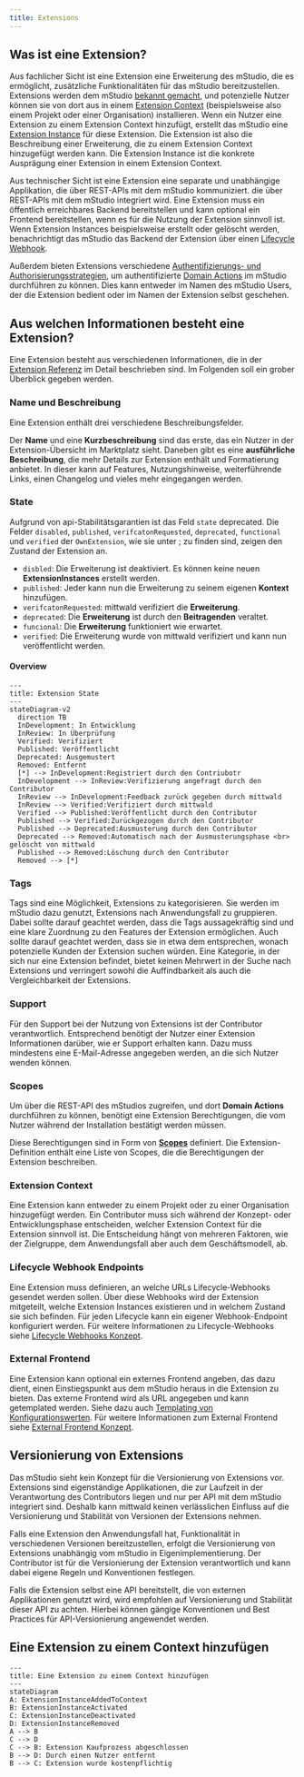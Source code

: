 ```yaml
---
title: Extensions
---
```



## Was ist eine Extension?

Aus fachlicher Sicht ist eine Extension eine Erweiterung des mStudio, die es ermöglicht,
zusätzliche Funktionalitäten für das mStudio bereitzustellen.
Extensions werden dem mStudio [bekannt gemacht](../../how-to/create-extension), und potenzielle Nutzer können sie von dort aus in einem [Extension Context](../../glossary#extension-context) (beispielsweise also einem Projekt oder einer Organisation) installieren.
Wenn ein Nutzer eine Extension zu einem Extension Context hinzufügt, erstellt das mStudio eine [Extension Instance](../../glossary#extension-instance) für diese Extension.
Die Extension ist also die Beschreibung einer Erweiterung, die zu einem Extension Context hinzugefügt werden kann.
Die Extension Instance ist die konkrete Ausprägung einer Extension in einem Extension Context.

Aus technischer Sicht ist eine Extension eine separate und unabhängige Applikation, die über REST-APIs mit dem mStudio kommuniziert.
die über REST-APIs mit dem mStudio integriert wird.
Eine Extension muss ein öffentlich erreichbares Backend bereitstellen und kann optional ein Frontend bereitstellen,
wenn es für die Nutzung der Extension sinnvoll ist.
Wenn Extension Instances beispielsweise erstellt oder gelöscht werden, benachrichtigt das mStudio das Backend der Extension über einen [Lifecycle Webhook](../concepts/lifecycle-webhooks).

Außerdem bieten Extensions verschiedene [Authentifizierungs- und Authorisierungsstrategien](../concepts/authentication),
um authentifizierte [Domain Actions](../../glossary#domain-action) im mStudio durchführen zu können.
Dies kann entweder im Namen des mStudio Users, der die Extension bedient oder im Namen der Extension selbst geschehen.

## Aus welchen Informationen besteht eine Extension?

Eine Extension besteht aus verschiedenen Informationen, die in der [Extension Referenz](../../reference/extensions) im Detail beschrieben sind.
Im Folgenden soll ein grober Überblick gegeben werden.

### Name und Beschreibung

Eine Extension enthält drei verschiedene Beschreibungsfelder.

Der **Name** und eine **Kurzbeschreibung** sind das erste, das ein Nutzer in der Extension-Übersicht im Marktplatz sieht.
Daneben gibt es eine **ausführliche Beschreibung**, die mehr Details zur Extension enthält und Formatierung anbietet.
In dieser kann auf Features, Nutzungshinweise, weiterführende Links, einen Changelog und vieles mehr eingegangen werden.

### State

Aufgrund von api-Stabilitätsgarantien ist das Feld `state` deprecated.
Die Felder `disabled`, `published`, `verifcatonRequested`, `deprecated`, `functional` und `verified` der `OwnExtension`,
wie sie unter <OperationLink operation="extension-get-own-extension" />; zu finden sind, zeigen den Zustand der Extension an.

- `disbled`: Die Erweiterung ist deaktiviert. Es können keine neuen **ExtensionInstances** erstellt werden.
- `published`: Jeder kann nun die Erweiterung zu seinem eigenen **Kontext** hinzufügen.
- `verifcatonRequested`: mittwald verifiziert die **Erweiterung**.
- `deprecated`: Die **Erweiterung** ist durch den **Beitragenden** veraltet.
- `funcional`: Die **Erweiterung** funktioniert wie erwartet.
- `verified`: Die Erweiterung wurde von mittwald verifiziert und kann nun veröffentlicht werden.

#### Overview

```mermaid
---
title: Extension State
---
stateDiagram-v2
  direction TB
  InDevelopment: In Entwicklung
  InReview: In Überprüfung
  Verified: Verifiziert
  Published: Veröffentlicht
  Deprecated: Ausgemustert
  Removed: Entfernt
  [*] --> InDevelopment:Registriert durch den Contriubotr
  InDevelopment --> InReview:Verifizierung angefragt durch den Contributor
  InReview --> InDevelopment:Feedback zurück gegeben durch mittwald
  InReview --> Verified:Verifiziert durch mittwald
  Verified --> Published:Veröffentlicht durch den Contributor
  Published --> Verified:Zurückgezogen durch den Contributor
  Published --> Deprecated:Ausmusterung durch den Contributor
  Deprecated --> Removed:Automatisch nach der Ausmusterungsphase <br> gelöscht von mittwald
  Published --> Removed:Löschung durch den Contributor
  Removed --> [*]
```

### Tags

Tags sind eine Möglichkeit, Extensions zu kategorisieren.
Sie werden im mStudio dazu genutzt, Extensions nach Anwendungsfall zu gruppieren.
Dabei sollte darauf geachtet werden, dass die Tags aussagekräftig sind und eine klare Zuordnung zu den Features der Extension ermöglichen.
Auch sollte darauf geachtet werden, dass sie in etwa dem entsprechen, wonach potenzielle Kunden der Extension suchen würden.
Eine Kategorie, in der sich nur eine Extension befindet, bietet keinen Mehrwert in der Suche nach Extensions
und verringert sowohl die Auffindbarkeit als auch die Vergleichbarkeit der Extensions.

### Support

Für den Support bei der Nutzung von Extensions ist der Contributor verantwortlich.
Entsprechend benötigt der Nutzer einer Extension Informationen darüber, wie er Support erhalten kann.
Dazu muss mindestens eine E-Mail-Adresse angegeben werden, an die sich Nutzer wenden können.

### Scopes

Um über die REST-API des mStudios zugreifen, und dort **Domain Actions** durchführen zu können, benötigt eine Extension Berechtigungen, die vom Nutzer während der Installation bestätigt werden müssen.

Diese Berechtigungen sind in Form von [**Scopes**](../concepts/scopes) definiert. Die Extension-Definition enthält eine Liste von Scopes, die die Berechtigungen der Extension beschreiben.

### Extension Context

Eine Extension kann entweder zu einem Projekt oder zu einer Organisation hinzugefügt werden.
Ein Contributor muss sich während der Konzept- oder Entwicklungsphase entscheiden, welcher Extension Context für die Extension sinnvoll ist.
Die Entscheidung hängt von mehreren Faktoren, wie der Zielgruppe, dem Anwendungsfall aber auch dem Geschäftsmodell, ab.

### Lifecycle Webhook Endpoints

Eine Extension muss definieren, an welche URLs Lifecycle-Webhooks gesendet werden sollen.
Über diese Webhooks wird der Extension mitgeteilt, welche Extension Instances existieren und in welchem Zustand sie sich befinden.
Für jeden Lifecycle kann ein eigener Webhook-Endpoint konfiguriert werden.
Für weitere Informationen zu Lifecycle-Webhooks siehe [Lifecycle Webhooks Konzept](../concepts/lifecycle-webhooks).

### External Frontend

Eine Extension kann optional ein externes Frontend angeben, das dazu dient, einen Einstiegspunkt aus dem mStudio heraus in die Extension zu bieten.
Das externe Frontend wird als URL angegeben und kann getemplated werden.
Siehe dazu auch [Templating von Konfigurationswerten](../concepts/templating).
Für weitere Informationen zum External Frontend siehe [External Frontend Konzept](../concepts/external-frontend).

## Versionierung von Extensions

Das mStudio sieht kein Konzept für die Versionierung von Extensions vor.
Extensions sind eigenständige Applikationen, die zur Laufzeit in der Verantwortung des Contributors liegen
und nur per API mit dem mStudio integriert sind.
Deshalb kann mittwald keinen verlässlichen Einfluss auf die Versionierung und Stabilität von Versionen der Extensions nehmen.

Falls eine Extension den Anwendungsfall hat, Funktionalität in verschiedenen Versionen bereitzustellen,
erfolgt die Versionierung von Extensions unabhängig vom mStudio in Eigenimplementierung.
Der Contributor ist für die Versionierung der Extension verantwortlich und kann dabei eigene Regeln und Konventionen festlegen.

Falls die Extension selbst eine API bereitstellt, die von externen Applikationen genutzt wird,
wird empfohlen auf Versionierung und Stabilität dieser API zu achten.
Hierbei können gängige Konventionen und Best Practices für API-Versionierung angewendet werden.

## Eine Extension zu einem Context hinzufügen

```mermaid
---
title: Eine Extension zu einem Context hinzufügen
---
stateDiagram
A: ExtensionInstanceAddedToContext
B: ExtensionInstanceActivated
C: ExtensionInstanceDeactivated
D: ExtensionInstanceRemoved
A --> B
C --> D
C --> B: Extension Kaufprozess abgeschlossen
B --> D: Durch einen Nutzer entfernt
B --> C: Extension wurde kostenpflichtig
```
